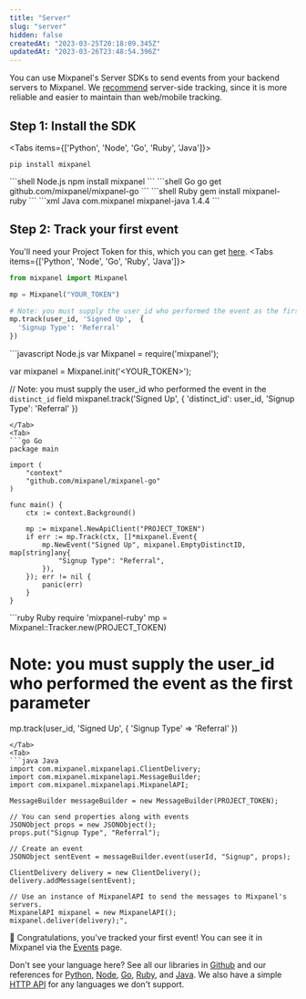 ```yaml
---
title: "Server"
slug: "server"
hidden: false
createdAt: "2023-03-25T20:18:09.345Z"
updatedAt: "2023-03-26T23:48:54.396Z"
---
```


You can use Mixpanel's Server SDKs to send events from your backend servers to Mixpanel. We [recommend](/docs/getting-started/plan-your-implementation#need-to-start-tracking-product-data) server-side tracking, since it is more reliable and easier to maintain than web/mobile tracking.

## Step 1: Install the SDK
<Tabs items={['Python', 'Node', 'Go', 'Ruby', 'Java']}>
<Tab>
```shell Python
pip install mixpanel
```
</Tab>
<Tab>
```shell Node.js
npm install mixpanel
```
</Tab>
<Tab>
```shell Go
go get github.com/mixpanel/mixpanel-go
```
</Tab>
<Tab>
```shell Ruby
gem install mixpanel-ruby
```
</Tab>
<Tab>
```xml Java
<!--Include the following in your project's pom.xml-->
<dependency>
  <groupId>com.mixpanel</groupId>
  <artifactId>mixpanel-java</artifactId>
  <version>1.4.4</version>
</dependency>
```
</Tab>
</Tabs>

## Step 2: Track your first event

You'll need your Project Token for this, which you can get [here](https://mixpanel.com/settings/project).
<Tabs items={['Python', 'Node', 'Go', 'Ruby', 'Java']}>
<Tab>
```python Python
from mixpanel import Mixpanel

mp = Mixpanel("YOUR_TOKEN")

# Note: you must supply the user_id who performed the event as the first parameter.
mp.track(user_id, 'Signed Up',  {
  'Signup Type': 'Referral'
})
```
</Tab>
<Tab>
```javascript Node.js
var Mixpanel = require('mixpanel');

var mixpanel = Mixpanel.init('<YOUR_TOKEN>');

// Note: you must supply the user_id who performed the event in the `distinct_id` field
mixpanel.track('Signed Up', {
  'distinct_id': user_id,
  'Signup Type': 'Referral'
})
```
</Tab>
<Tab>
```go Go
package main

import (
	"context"
	"github.com/mixpanel/mixpanel-go"
)

func main() {
	ctx := context.Background()

	mp := mixpanel.NewApiClient("PROJECT_TOKEN")
	if err := mp.Track(ctx, []*mixpanel.Event{
		mp.NewEvent("Signed Up", mixpanel.EmptyDistinctID, map[string]any{
			"Signup Type": "Referral",
		}),
	}); err != nil {
		panic(err)
	}
}
```
</Tab>
<Tab>
```ruby Ruby
require 'mixpanel-ruby'
mp = Mixpanel::Tracker.new(PROJECT_TOKEN)

# Note: you must supply the user_id who performed the event as the first parameter
mp.track(user_id, 'Signed Up', {
  'Signup Type' => 'Referral'
})
```
</Tab>
<Tab>
```java Java
import com.mixpanel.mixpanelapi.ClientDelivery;
import com.mixpanel.mixpanelapi.MessageBuilder;
import com.mixpanel.mixpanelapi.MixpanelAPI;

MessageBuilder messageBuilder = new MessageBuilder(PROJECT_TOKEN);

// You can send properties along with events
JSONObject props = new JSONObject();
props.put("Signup Type", "Referral");

// Create an event
JSONObject sentEvent = messageBuilder.event(userId, "Signup", props);

ClientDelivery delivery = new ClientDelivery();
delivery.addMessage(sentEvent);

// Use an instance of MixpanelAPI to send the messages to Mixpanel's servers.
MixpanelAPI mixpanel = new MixpanelAPI();
mixpanel.deliver(delivery);",
```
</Tab>
</Tabs>


🎉 Congratulations, you've tracked your first event! You can see it in Mixpanel via the [Events](https://mixpanel.com/report/events) page. 

Don't see your language here? See all our libraries in [Github](https://www.github.com/mixpanel) and our references for [Python](/docs/tracking/reference/python), [Node](/docs/tracking/reference/nodejs), [Go](/docs/tracking/reference/go), [Ruby](/docs/tracking/reference/ruby), and [Java](/docs/tracking/reference/java). We also have a simple [HTTP API](/docs/tracking/http-api) for any languages we don't support.
